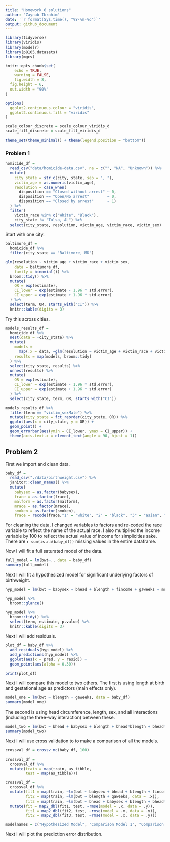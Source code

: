 ```yaml
---
title: "Homework 6 solutions"
author: "Zaynub Ibrahim"
date: '`r format(Sys.time(), "%Y-%m-%d")`'
output: github_document
---
```


```r
library(tidyverse)
library(viridis)
library(modelr)
library(p8105.datasets)
library(mgcv)

knitr::opts_chunk$set(
	echo = TRUE,
	warning = FALSE,
	fig.width = 8, 
  fig.height = 6,
  out.width = "90%"
)

options(
  ggplot2.continuous.colour = "viridis",
  ggplot2.continuous.fill = "viridis"
)

scale_colour_discrete = scale_colour_viridis_d
scale_fill_discrete = scale_fill_viridis_d

theme_set(theme_minimal() + theme(legend.position = "bottom"))

```

### Problem 1

```r
homicide_df = 
  read_csv("data/homicide-data.csv", na = c("", "NA", "Unknown")) %>% 
  mutate(
    city_state = str_c(city, state, sep = ", "),
    victim_age = as.numeric(victim_age),
    resolution = case_when(
      disposition == "Closed without arrest" ~ 0,
      disposition == "Open/No arrest"        ~ 0,
      disposition == "Closed by arrest"      ~ 1)
  ) %>% 
  filter(
    victim_race %in% c("White", "Black"),
    city_state != "Tulsa, AL") %>% 
  select(city_state, resolution, victim_age, victim_race, victim_sex)
```


Start with one city.

```r
baltimore_df =
  homicide_df %>% 
  filter(city_state == "Baltimore, MD")

glm(resolution ~ victim_age + victim_race + victim_sex, 
    data = baltimore_df,
    family = binomial()) %>% 
  broom::tidy() %>% 
  mutate(
    OR = exp(estimate),
    CI_lower = exp(estimate - 1.96 * std.error),
    CI_upper = exp(estimate + 1.96 * std.error)
  ) %>% 
  select(term, OR, starts_with("CI")) %>% 
  knitr::kable(digits = 3)
```


Try this across cities.

```r
models_results_df = 
  homicide_df %>% 
  nest(data = -city_state) %>% 
  mutate(
    models = 
      map(.x = data, ~glm(resolution ~ victim_age + victim_race + victim_sex, data = .x, family = binomial())),
    results = map(models, broom::tidy)
  ) %>% 
  select(city_state, results) %>% 
  unnest(results) %>% 
  mutate(
    OR = exp(estimate),
    CI_lower = exp(estimate - 1.96 * std.error),
    CI_upper = exp(estimate + 1.96 * std.error)
  ) %>% 
  select(city_state, term, OR, starts_with("CI")) 
```

```r
models_results_df %>% 
  filter(term == "victim_sexMale") %>% 
  mutate(city_state = fct_reorder(city_state, OR)) %>% 
  ggplot(aes(x = city_state, y = OR)) + 
  geom_point() + 
  geom_errorbar(aes(ymin = CI_lower, ymax = CI_upper)) + 
  theme(axis.text.x = element_text(angle = 90, hjust = 1))
```



## Problem 2

First we import and clean data. 

```r
baby_df = 
  read_csv("./data/birthweight.csv") %>% 
  janitor::clean_names() %>% 
  mutate(
    babysex = as.factor(babysex), 
    frace = as.factor(frace), 
    malform = as.factor(malform),
    mrace = as.factor(mrace),
    smoken = as.factor(smoken), 
    frace = recode(frace,"1" = "white", "2" = "black", "3" = "asian", "4" = "puerto rican", "8" = "other" ),  fincome = fincome * 100)
```

For cleaning the data, I changed variables to factors and re-coded the race variable to reflect the name of the actual race. I also multiplied the income variable by 100 to reflect the actual value of income for simplicities sake. There are `r sum(is.na(baby_df))` missing values in the entire dataframe. 


Now I will fit a full saturated model of the data. 
```r
full_model = lm(bwt~., data = baby_df)
summary(full_model)
```

Next I will fit a hypothesized model for significant underlying factors of birthweight.  
```r
hyp_model = lm(bwt ~ babysex + bhead + blength + fincome + gaweeks + mrace + malform + ppbmi, data = baby_df)

hyp_model %>% 
  broom::glance()

hyp_model %>% 
  broom::tidy() %>% 
  select(term, estimate, p.value) %>% 
  knitr::kable(digits = 3)
```

Next I will add residuals. 
```r
plot_df = baby_df %>% 
  add_residuals(hyp_model) %>%
  add_predictions(hyp_model) %>%
  ggplot(aes(x = pred, y = resid)) +
  geom_point(aes(alpha = 0.30))

print(plot_df)
```

Next I will compare this model to two others. The first is using length at birth and gestational age as predictors (main effects only).

```r
model_one = lm(bwt ~ blength + gaweeks, data = baby_df)
summary(model_one)
```

The second is using head circumference, length, sex, and all interactions (including the three-way interaction) between these. 

```r
model_two = lm(bwt ~ bhead + babysex + blength + bhead*blength + bhead*babysex + babysex*blength + babysex*blength*bhead, data = baby_df)
summary(model_two)
```

Next I will use cross validation to to make a comparison of all the models. 
```r
crossval_df = crossv_mc(baby_df, 100)

crossval_df = 
  crossval_df %>% 
  mutate(train = map(train, as_tibble, 
         test = map(as_tibble)))

crossval_df =
  crossval_df %>% 
  mutate(fit1 = map(train, ~lm(bwt ~ babysex + bhead + blength + fincome + gaweeks + mrace + malform + ppbmi, data = .x)), 
         fit2 = map(train, ~lm(bwt ~ blength + gaweeks, data = .x)), 
         fit3 = map(train, ~lm(bwt ~ bhead + babysex + blength + bhead*blength + bhead*babysex + babysex*blength + babysex*blength*bhead, .x))) %>%
  mutate(fit = map2_dbl(fit1, test, ~rmse(model = .x, data = .y)), 
         fit1 = map2_dbl(fit2, test, ~rmse(model = .x, data = .y)), 
         fit2 = map2_dbl(fit3, test, ~rmse(model = .x, data = .y)))

modelnames = c("Hypothesized Model", "Comparison Model 1", "Comparison Model 2")
```

Next I will plot the prediction error distribution. 


